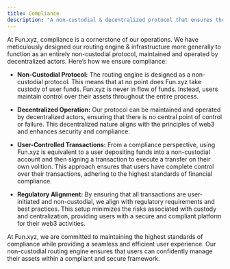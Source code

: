 ```yaml
---
title: Compliance
description: "A non-custodial & decentralized protocol that ensures the highest standards of compliance and user control."
---
```


At Fun.xyz, compliance is a cornerstone of our operations. We have meticulously designed our routing engine & infrastructure more generally to function as an entirely non-custodial protocol, maintained and operated by decentralized actors. Here’s how we ensure compliance:

- **Non-Custodial Protocol:** The routing engine is designed as a non-custodial protocol. This means that at no point does Fun.xyz take custody of user funds. Fun.xyz is never in flow of funds. Instead, users maintain control over their assets throughout the entire process.

- **Decentralized Operation:** Our protocol can be maintained and operated by decentralized actors, ensuring that there is no central point of control or failure. This decentralized nature aligns with the principles of web3 and enhances security and compliance.

- **User-Controlled Transactions:** From a compliance perspective, using Fun.xyz is equivalent to a user depositing funds into a non-custodial account and then signing a transaction to execute a transfer on their own volition. This approach ensures that users have complete control over their transactions, adhering to the highest standards of financial compliance.

- **Regulatory Alignment:** By ensuring that all transactions are user-initiated and non-custodial, we align with regulatory requirements and best practices. This setup minimizes the risks associated with custody and centralization, providing users with a secure and compliant platform for their web3 activities.

At Fun.xyz, we are committed to maintaining the highest standards of compliance while providing a seamless and efficient user experience. Our non-custodial routing engine ensures that users can confidently manage their assets within a compliant and secure framework.

